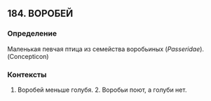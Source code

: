 ## 184. ВОРОБЕЙ
### Определение
Маленькая певчая птица из семейства воробьиных (<i>Passeridae</i>). (Concepticon)

### Контексты
1. Воробей меньше голубя. 2. Воробьи поют, а голуби нет.

